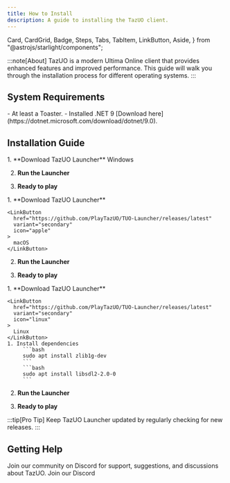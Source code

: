 ```yaml
---
title: How to Install
description: A guide to installing the TazUO client.
---
```


  Card,
  CardGrid,
  Badge,
  Steps,
  Tabs,
  TabItem,
  LinkButton,
  Aside,
} from "@astrojs/starlight/components";

:::note[About]
TazUO is a modern Ultima Online client that provides enhanced features and improved performance. This guide will walk you through the installation process for different operating systems.
:::


## System Requirements

<Card title="Minimum Requirements" icon="laptop">
  <Badge text="Recommended" variant="success" /> 
  - At least a Toaster.
  - Installed .NET 9 [Download here](https://dotnet.microsoft.com/download/dotnet/9.0).
</Card>

## Installation Guide

<Tabs>
<TabItem icon='seti:windows' label="Windows">
<Steps>
1.  **Download TazUO Launcher**
    <LinkButton
      href="https://github.com/PlayTazUO/TUO-Launcher/releases/latest"
      variant="secondary"
      icon="seti:windows"
    >
      Windows
    </LinkButton>

2.  **Run the Launcher**

    <Tutorial />

3.  **Ready to play**

</Steps>
</TabItem>
<TabItem icon='apple' label="macOS">
<Steps>
1.  **Download TazUO Launcher**

    <LinkButton
      href="https://github.com/PlayTazUO/TUO-Launcher/releases/latest"
      variant="secondary"
      icon="apple"
    >
      macOS
    </LinkButton>

2.  **Run the Launcher**

    <Tutorial />

3.  **Ready to play**
</Steps>
</TabItem>
<TabItem icon='linux' label="Linux">
<Steps>
1.  **Download TazUO Launcher**

    <LinkButton
      href="https://github.com/PlayTazUO/TUO-Launcher/releases/latest"
      variant="secondary"
      icon="linux"
    >
      Linux
    </LinkButton>
    1. Install dependencies
         ```bash
         sudo apt install zlib1g-dev
         ```
         ```bash
         sudo apt install libsdl2-2.0-0
         ```
         
2.  **Run the Launcher**

    <Tutorial />

3.  **Ready to play**
</Steps>
</TabItem>
</Tabs>

:::tip[Pro Tip]
Keep TazUO Launcher updated by regularly checking for new releases.
:::

## Getting Help

<Card>
  Join our community on Discord for support, suggestions, and discussions about TazUO.
   <LinkButton href="https://discord.gg/QvqzkB95G4" variant="secondary" icon="discord">
      Join our Discord
   </LinkButton>
</Card>



